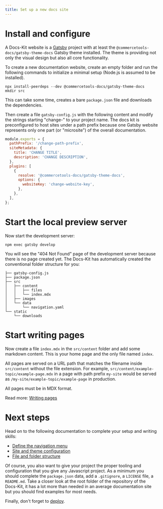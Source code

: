 ```yaml
---
title: Set up a new docs site
---
```


# Install and configure

A Docs-Kit website is a [Gatsby](https://gatsbyjs.com) project with at least the `@commercetools-docs/gatsby-theme-docs` Gatsby theme installed. The theme is providing not only the visual design but also all core functionality.

To create a new documentation website, create an empty folder and run the following commands to initialize a minimal setup (Node.js is assumed to be installed).

```console
npx install-peerdeps --dev @commercetools-docs/gatsby-theme-docs
mkdir src
```

This can take some time, creates a bare `package.json` file and downloads the dependencies.

Then create a file `gatsby-config.js` with the following content and modify the strings starting "change-" to your project name. The docs kit is preconfigured to host sites under a path prefix because one Gatsby website represents only one part (or "microsite") of the overall documentation.

```js
module.exports = {
  pathPrefix: '/change-path-prefix',
  siteMetadata: {
    title: 'CHANGE TITLE',
    description: 'CHANGE DESCRIPTION',
  },
  plugins: [
    {
      resolve: '@commercetools-docs/gatsby-theme-docs',
      options: {
        websiteKey: 'change-website-key',
      },
    },
  ],
};
```

# Start the local preview server

Now start the development server:

```console
npm exec gatsby develop
```

You will see the "404 Not Found" page of the development server because there is no page created yet.
The Docs-Kit has automatically created the conventional folder structure for you:

```
├── gatsby-config.js
├── package.json
├── src
│   ├── content
│   │   ├── files
│   │   └── index.mdx
│   ├── images
│   └── data
│       └── navigation.yaml
└── static
    └── downloads
```

# Start writing pages

Now create a file `index.mdx` in the `src/content` folder and add some markdown content.
This is your home page and the only file named `index`.

All pages are served on a URL path that matches the filename inside `src/content` without the file extension. For example, `src/content/example-topic/example-page.mdx` in a page with path prefix `my-site` would be served as `/my-site/example-topic/example-page` in production.

All pages must be in MDX format.

Read more: [Writing pages](/../writing/pages)

# Next steps

Head on to the following documentation to complete your setup and writing skills:

- [Define the navigation menu](/../writing/navigation)
- [Site and theme configuration](/../configuration/theme)
- [File and folder structure](/../writing/files-folders)

Of course, you also want to give your project the proper tooling and configuration that you give any Javascript project. As a minimum you should complete the `package.json` data, add a `.gitignore`, a `LICENSE` file, a `README.md`. Take a closer look at the root folder of the repository of the Docs-Kit, it has a lot more than needed in an average documentation site but you should find examples for most needs.

Finally, don't forget to [deploy](/../configuration/deploy).
